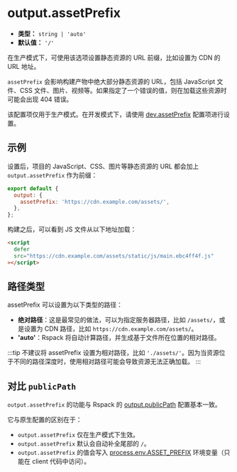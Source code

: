 # output.assetPrefix

- **类型：** `string | 'auto'`
- **默认值：** `'/'`

在生产模式下，可使用该选项设置静态资源的 URL 前缀，比如设置为 CDN 的 URL 地址。

`assetPrefix` 会影响构建产物中绝大部分静态资源的 URL，包括 JavaScript 文件、CSS 文件、图片、视频等。如果指定了一个错误的值，则在加载这些资源时可能会出现 404 错误。

该配置项仅用于生产模式。在开发模式下，请使用 [dev.assetPrefix](/config/dev/asset-prefix) 配置项进行设置。

## 示例

设置后，项目的 JavaScript、CSS、图片等静态资源的 URL 都会加上 `output.assetPrefix` 作为前缀：

```js
export default {
  output: {
    assetPrefix: 'https://cdn.example.com/assets/',
  },
};
```

构建之后，可以看到 JS 文件从以下地址加载：

```html
<script
  defer
  src="https://cdn.example.com/assets/static/js/main.ebc4ff4f.js"
></script>
```

## 路径类型

assetPrefix 可以设置为以下类型的路径：

- **绝对路径**：这是最常见的做法，可以为指定服务器路径，比如 `/assets/`，或是设置为 CDN 路径，比如 `https://cdn.example.com/assets/`。
- **'auto'**：Rspack 将自动计算路径，并生成基于文件所在位置的相对路径。

:::tip
不建议将 assetPrefix 设置为相对路径，比如 `'./assets/'`。因为当资源位于不同的路径深度时，使用相对路径可能会导致资源无法正确加载。
:::

## 对比 `publicPath`

`output.assetPrefix` 的功能与 Rspack 的 [output.publicPath](https://rspack.dev/zh/config/output#outputpublicpath) 配置基本一致。

它与原生配置的区别在于：

- `output.assetPrefix` 仅在生产模式下生效。
- `output.assetPrefix` 默认会自动补全尾部的 `/`。
- `output.assetPrefix` 的值会写入 [process.env.ASSET_PREFIX](/guide/advanced/env-vars#processenvasset_prefix) 环境变量（只能在 client 代码中访问）。
